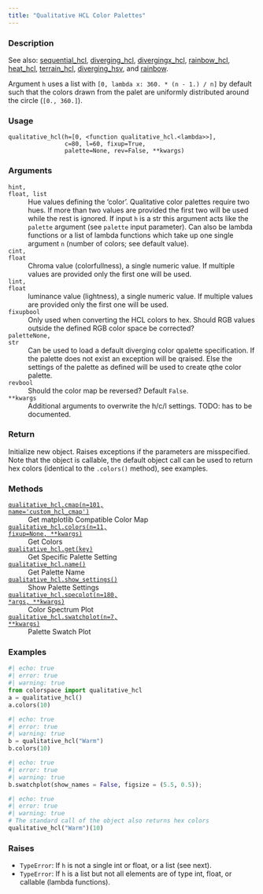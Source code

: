 ```yaml
---
title: "Qualitative HCL Color Palettes"
---
```


### Description

See also: [sequential_hcl](colorspace.palettes.sequential_hcl.qmd), [diverging_hcl](colorspace.palettes.diverging_hcl.qmd),
[divergingx_hcl](colorspace.palettes.divergingx_hcl.qmd), [rainbow_hcl](colorspace.palettes.rainbow_hcl.qmd), [heat_hcl](colorspace.palettes.heat_hcl.qmd),
[terrain_hcl](colorspace.palettes.terrain_hcl.qmd), [diverging_hsv](colorspace.palettes.diverging_hsv.qmd), and
[rainbow](colorspace.palettes.rainbow.qmd).

Argument `h` uses a list with `[0, lambda x: 360. * (n - 1.) / n]` by default
such that the colors drawn from the palet are uniformly distributed around the
circle (`[0., 360.]`).

### Usage

<pre><code class='language-python'>qualitative_hcl(h=[0, &lt;function qualitative_hcl.&lt;lambda&gt;&gt;],<br/>                c=80, l=60, fixup=True,<br/>                palette=None, rev=False, **kwargs)</code></pre>

### Arguments

<dl class="pyp-list param-list">
  <dt style = "white-space: nowrap; font-family: monospace; vertical-align: top">
   <code id="colorspace.palettes.qualitative_hcl:h">h</code><code class="argument-class">int, float, list</code>
  </dt>
 <dd>Hue values defining the 'color'. Qualitative color
palettes require two hues. If more than two values are provided the first
two will be used while the rest is ignored.  If input `h` is a str this
argument acts like the `palette` argument (see `palette` input parameter).
Can also be lambda functions or a list of lambda functions which take up
one single argument `n` (number of colors; see default value).</dd>
  <dt style = "white-space: nowrap; font-family: monospace; vertical-align: top">
   <code id="colorspace.palettes.qualitative_hcl:c">c</code><code class="argument-class">int, float</code>
  </dt>
 <dd>Chroma value (colorfullness), a single numeric value. If
multiple values are provided only the first one will be used.</dd>
  <dt style = "white-space: nowrap; font-family: monospace; vertical-align: top">
   <code id="colorspace.palettes.qualitative_hcl:l">l</code><code class="argument-class">int, float</code>
  </dt>
 <dd>luminance value (lightness), a single numeric value. If
multiple values are provided only the first one will be used.</dd>
  <dt style = "white-space: nowrap; font-family: monospace; vertical-align: top">
   <code id="colorspace.palettes.qualitative_hcl:fixup">fixup</code><code class="argument-class">bool</code>
  </dt>
 <dd>Only used when converting the HCL colors to hex.  Should RGB
values outside the defined RGB color space be corrected?</dd>
  <dt style = "white-space: nowrap; font-family: monospace; vertical-align: top">
   <code id="colorspace.palettes.qualitative_hcl:palette">palette</code><code class="argument-class">None, str</code>
  </dt>
 <dd>Can be used to load a default diverging color
qpalette specification. If the palette does not exist an exception will be
qraised.  Else the settings of the palette as defined will be used to create
qthe color palette.</dd>
  <dt style = "white-space: nowrap; font-family: monospace; vertical-align: top">
   <code id="colorspace.palettes.qualitative_hcl:rev">rev</code><code class="argument-class">bool</code>
  </dt>
 <dd>Should the color map be reversed? Default `False`.</dd>
  <dt style = "white-space: nowrap; font-family: monospace; vertical-align: top">
   <code id="colorspace.palettes.qualitative_hcl:**kwargs">**kwargs</code>
  </dt>
 <dd>Additional arguments to overwrite the h/c/l settings. TODO: has to be documented.</dd>
</dl>

### Return

Initialize new object. Raises exceptions if the parameters are
misspecified. Note that the object is callable, the default object call can
be used to return hex colors (identical to the `.colors()` method), see
examples.

### Methods

<dl class="pyp-list method-list">
    <dt style = "white-space: nowrap; font-family: monospace; vertical-align: top">
       <code>[qualitative_hcl.cmap(n=101, name=&#x27;custom_hcl_cmap&#x27;)](colorspace.palettes.qualitative_hcl.cmap.qmd)</code>
    </dt>
    <dd>Get matplotlib Compatible Color Map</dd>
    <dt style = "white-space: nowrap; font-family: monospace; vertical-align: top">
       <code>[qualitative_hcl.colors(n=11, fixup=None, **kwargs)](colorspace.palettes.qualitative_hcl.colors.qmd)</code>
    </dt>
    <dd>Get Colors</dd>
    <dt style = "white-space: nowrap; font-family: monospace; vertical-align: top">
       <code>[qualitative_hcl.get(key)](colorspace.palettes.qualitative_hcl.get.qmd)</code>
    </dt>
    <dd>Get Specific Palette Setting</dd>
    <dt style = "white-space: nowrap; font-family: monospace; vertical-align: top">
       <code>[qualitative_hcl.name()](colorspace.palettes.qualitative_hcl.name.qmd)</code>
    </dt>
    <dd>Get Palette Name</dd>
    <dt style = "white-space: nowrap; font-family: monospace; vertical-align: top">
       <code>[qualitative_hcl.show_settings()](colorspace.palettes.qualitative_hcl.show_settings.qmd)</code>
    </dt>
    <dd>Show Palette Settings</dd>
    <dt style = "white-space: nowrap; font-family: monospace; vertical-align: top">
       <code>[qualitative_hcl.specplot(n=180, *args, **kwargs)](colorspace.palettes.qualitative_hcl.specplot.qmd)</code>
    </dt>
    <dd>Color Spectrum Plot</dd>
    <dt style = "white-space: nowrap; font-family: monospace; vertical-align: top">
       <code>[qualitative_hcl.swatchplot(n=7, **kwargs)](colorspace.palettes.qualitative_hcl.swatchplot.qmd)</code>
    </dt>
    <dd>Palette Swatch Plot</dd>
</dl>


### Examples

```python
#| echo: true
#| error: true
#| warning: true
from colorspace import qualitative_hcl
a = qualitative_hcl()
a.colors(10)
```

```python
#| echo: true
#| error: true
#| warning: true
b = qualitative_hcl("Warm")
b.colors(10)
```

```python
#| echo: true
#| error: true
#| warning: true
b.swatchplot(show_names = False, figsize = (5.5, 0.5));
```

```python
#| echo: true
#| error: true
#| warning: true
# The standard call of the object also returns hex colors
qualitative_hcl("Warm")(10)
```




### Raises

<ul class="python-raises">
<li><code class="text-warning">TypeError</code>: If `h` is not a single int or float, or a list (see next).
<li><code class="text-warning">TypeError</code>: If `h` is a list but not all elements are of type int, float, or 
callable (lambda functions).
</ul>

